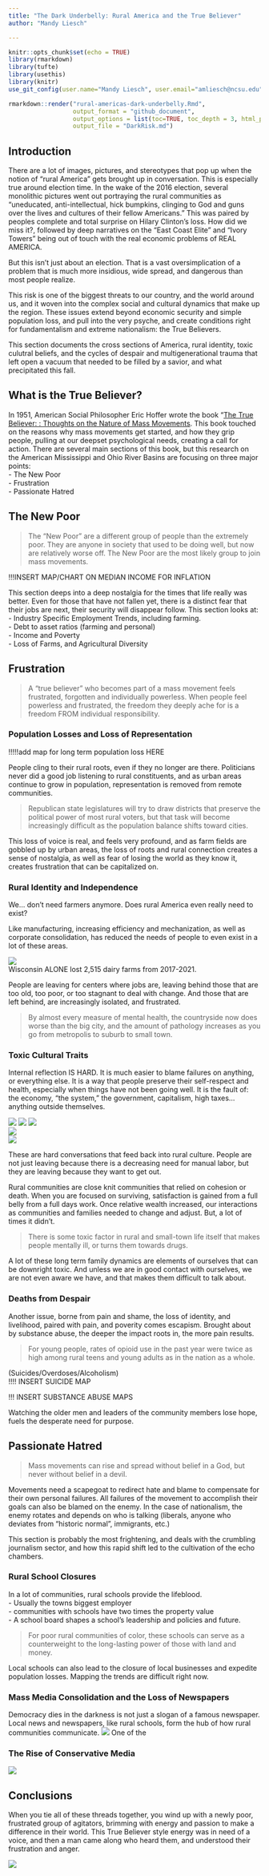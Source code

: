 ```yaml
---
title: "The Dark Underbelly: Rural America and the True Believer"
author: "Mandy Liesch"

---
```


```r
knitr::opts_chunk$set(echo = TRUE)
library(rmarkdown)
library(tufte)
library(usethis)
library(knitr)
use_git_config(user.name="Mandy Liesch", user.email="amliesch@ncsu.edu")
```

```r
rmarkdown::render("rural-americas-dark-underbelly.Rmd", 
                  output_format = "github_document", 
                  output_options = list(toc=TRUE, toc_depth = 3, html_preview=FALSE), 
                  output_file = "DarkRisk.md")
```

## Introduction

There are a lot of images, pictures, and stereotypes that pop up when the notion of "rural America" gets brought up in conversation. This is especially true around election time. In the wake of the 2016 election, several monolithic pictures went out portraying the rural communities as "uneducated, anti-intellectual, hick bumpkins, clinging to God and guns over the lives and cultures of their fellow Americans." This was paired by peoples complete and total surprise on Hilary Clinton's loss. How did we miss it?, followed by deep narratives on the "East Coast Elite" and "Ivory Towers" being out of touch with the real economic problems of REAL AMERICA.

But this isn't just about an election. That is a vast oversimplication of a problem that is much more insidious, wide spread, and dangerous than most people realize. 

This risk is one of the biggest threats to our country, and the world around us, and it woven into the complex social and cultural dynamics that make up the region. These issues extend beyond economic security and simple population loss, and pull into the very psyche, and create conditions right for fundamentalism and extreme nationalism: the True Believers.  

This section documents the cross sections of America, rural identity, toxic culutral beliefs, and the cycles of despair and multigenerational trauma that left open a vacuum that needed to be filled by a savior, and what precipitated this fall.

## What is the True Believer?
In 1951, American Social Philosopher Eric Hoffer wrote the book "[The True Believer: : Thoughts on the Nature of Mass Movements ](https://en.wikipedia.org/wiki/The_True_Believer). This book touched on the reasons why mass movements get started, and how they grip people, pulling at our deepset psychological needs, creating a call for action. There are several main sections of this book, but this research on the American Mississippi and Ohio River Basins are focusing on three major points:  
- The New Poor  
- Frustration  
- Passionate Hatred  

## The New Poor
> The “New Poor” are a different group of people than the extremely poor. They are anyone in society that used to be doing well, but now are relatively worse
off. The New Poor are the most likely group to join mass movements.

!!!INSERT MAP/CHART ON MEDIAN INCOME FOR INFLATION 

This section deeps into a deep nostalgia for the times that life really was better. Even for those that have not fallen yet, there is a distinct fear that their jobs are next, their security will disappear follow. This section looks at:  
- Industry Specific Employment Trends, including farming.  
- Debt to asset ratios (farming and personal)  
- Income and Poverty  
- Loss of Farms, and Agricultural Diversity



## Frustration
> A “true believer” who becomes part of a mass movement feels frustrated, forgotten and individually powerless. When people feel powerless and frustrated, the freedom they deeply ache for is a freedom FROM individual responsibility.

### Population Losses and Loss of Representation   

!!!!!add map for long term population loss HERE

People cling to their rural roots, even if they no longer are there. Politicians never did a good job listening to rural constituents, and as urban areas continue to grow in population, representation is removed from remote communities. 

>Republican state legislatures will try to draw districts that preserve the political power of most rural voters, but that task will become increasingly difficult as the population balance shifts toward cities.

This loss of voice is real, and feels very profound, and as farm fields are gobbled up by urban areas, the loss of roots and rural connection creates a sense of nostalgia, as well as fear of losing the world as they know it, creates frustration that can be capitalized on. 

### Rural Identity and Independence 
We... don't need farmers anymore. Does rural America even really need to exist?

Like manufacturing, increasing efficiency and mechanization, as well as corporate consolidation, has reduced the needs of people to even exist in a lot of these areas. 

![](images/croplandCons.jpg)  
Wisconsin ALONE lost 2,515 dairy farms from 2017-2021. 

People are leaving for centers where jobs are, leaving behind those that are too old, too poor, or too stagnant to deal with change. And those that are left behind, are increasingly isolated, and frustrated.

>By almost every measure of mental health, the countryside now does worse than the big city, and the amount of pathology increases as you go from metropolis to suburb to small town. 

### Toxic Cultural Traits
Internal reflection IS HARD. It is much easier to blame failures on anything, or everything else. It is a way that people preserve their self-respect and health, especially when things have not been going well. It is the fault of: the economy, “the system,” the government, capitalism, high taxes… anything outside themselves. 

![](images/drtaber1.jpg)
![](images/drtaber2.jpg)
![](images/drtaber3.jpg)  
![](images/drtaber4.jpg)  
![](images/drtaber5.jpg)  

These are hard conversations that feed back into rural culture. People are not just leaving because there is a decreasing need for manual labor, but they are leaving because they want to get out. 

Rural communities are close knit communities that relied on cohesion or death. When you are focused on surviving, satisfaction is gained from a full belly from a full days work. Once relative wealth increased, our interactions as communities and families needed to change and adjust. But, a lot of times it didn't. 

>There is some toxic factor in rural and small-town life itself that makes people mentally ill, or turns them towards drugs.

A lot of these long term family dynamics are elements of ourselves that can be downright toxic. And unless we are in good contact with ourselves, we are not even aware we have, and that makes them difficult to talk about. 

### Deaths from Despair

Another issue, borne from pain and shame, the loss of identity, and livelihood, paired with pain, and poverity comes escapism. Brought about by substance abuse, the deeper the impact roots in, the more pain results.

>For young people, rates of opioid use in the past year were twice as high among rural teens and young adults as in the nation as a whole.

 
(Suicides/Overdoses/Alcoholism)  
!!!! INSERT SUICIDE MAP

!!! INSERT SUBSTANCE ABUSE MAPS

Watching the older men and leaders of the community members lose hope, fuels the desperate need for purpose. 


## Passionate Hatred  
>Mass movements can rise and spread without belief in a God, but never without belief in a devil. 


Movements need a scapegoat to redirect hate and blame to compensate for their own personal failures.  All failures of the movement to accomplish their goals can also be blamed on the enemy. In the case of nationalism, the enemy rotates and depends on who is talking (liberals, anyone who deviates from "historic normal", immigrants, etc.) 

This section is probably the most frightening, and deals with the crumbling journalism sector, and how this rapid shift led to the cultivation of the echo chambers.

### Rural School Closures
In a lot of communities, rural schools provide the lifeblood.  
- Usually the towns biggest employer  
- communities with schools have two times the property value  
- A school board shapes a school’s leadership and policies and future.

>For poor rural communities of color, these schools can serve as a counterweight to the long-lasting power of those with land and money. 

Local schools can also lead to the closure of local businesses and expedite population losses. Mapping the trends are difficult right now. 

### Mass Media Consolidation and the Loss of Newspapers  

Democracy dies in the darkness is not just a slogan of a famous newspaper. Local news and newspapers, like rural schools, form the hub of how rural communities communicate. 
![](images/disappearingNews.png) 
One of the

### The Rise of Conservative Media
![](images/hyperpartisanMedia.JPG)


## Conclusions
When you tie all of these threads together, you wind up with a newly poor, frustrated group of agitators, brimming with energy and passion to make a difference in their world. This True Believer style energy was in need of a voice, and then a man came along who heard them, and understood their frustration and anger.


![](images/trumpsSupport.jpg)  

